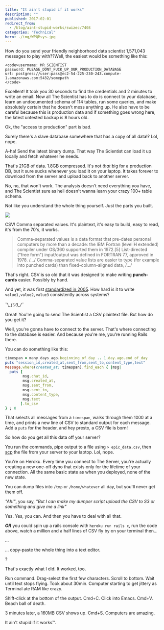```yaml
---
title: "It ain't stupid if it works"
description: ""
published: 2017-02-01
redirect_from:
  - /blog/aint-stupid-works/swizec/7408
categories: "Technical"
hero: ./img/WPQMsys.jpg
---
```


How do you send your friendly neighborhood data scientist 1,571,043 messages to play with??Well, the easiest would be something like this:

```undefined
<code>username: MR_SCIENTIST
password: PLEASE_DONT_FUCK_UP_OUR_PRODUCTION_DATABASE
url: postgres://user:pass@ec2-54-225-230-243.compute-1.amazonaws.com:5432/somepath
</code>
```

Excellent! It took you 30 seconds to find the credentials and 2 minutes to write an email. Now all The Scientist has to do is connect to your database, learn an undocumented schema of 114 tables, run some queries, and make absolutely certain that he doesn't mess anything up. He also have to be careful because this is production data and if something goes wrong here, the latest untested backup is 8 hours old.

Ok, the "access to production" part is bad.

Surely there's a slave database somewhere that has a copy of all data!? Lol, nope.

A-ha! Send the latest binary dump. That way The Scientist can load it up locally and fetch whatever he needs.

That's 21GB of data. 1.8GB compressed. It's not _that_ big for a production DB, but it sure sucks whenever you load it on your laptop. It takes forever to download from the server and upload back to another server.

No, no, that won't work. The analysis doesn't need everything you have, and The Scientist sure as hell doesn't wanna learn your crazy 100+ table schema.

Not like you understand the whole thing yourself. Just the parts you built.

![](./img/WPQMsys.jpg)

CSV! Comma separated values. It's plaintext, it's easy to build, easy to read, it's from the 70's, it works.

> Comma-separated values is a data format that pre-dates personal computers by more than a decade: the IBM Fortran (level H extended) compiler under OS/360 supported them in 1972.\[5] List-directed ("free form") input/output was defined in FORTRAN 77, approved in 1978. /.../ Comma-separated value lists are easier to type (for example into punched cards) than fixed-column-aligned data, /.../

That's right. CSV is so old that it was designed to make writing **punch-cards** easier. Possibly by hand.

And yet, it was first [standardized in 2005](https://en.wikipedia.org/wiki/Comma-separated_values#History). How hard is it to write `value1,value2,value3` consistently across systems?

¯\\_\_(ツ)\_/¯_

Great! You're going to send The Scientist a CSV plaintext file. But how do you get it?

Well, you're gonna have to connect to the server. That's where connecting to the database is easier. And because you're me, you're running Rails there.

You can do something like this:

```ruby
timespan = many_days_ago.beginning_of_day .. 1.day.ago.end_of_day
puts "session_id,created_at,sent_from,sent_to,content_type,text"
Message.where(created_at: timespan).find_each { |msg|
  puts [
        msg.chat_id,
        msg.created_at,
        msg.sent_from,
        msg.sent_to,
        msg.content_type,
        msg.text
       ].to_csv
} ; 0
```

That selects all messages from a `timespan`, walks through them 1000 at a time, and prints a new line of CSV to standard output for each message. Add a `puts` for the header, and hey presto, a CSV file is born!

So how do you get all this data off your server?

You run the commands, pipe output to a file using `> epic_data.csv`, then [scp](https://en.wikipedia.org/wiki/Secure_copy) the file from your server to your laptop. Lol, nope.

You're on Heroku. Every time you connect to The Server, you're actually creating a new one-off dyno that exists only for the lifetime of your connection. All the same basic state as when you deployed, none of the new state.

You can dump files into `/tmp` or `/home/whatever` all day, but you'll never get them off.

_"Ah!"_, you say, _"But I can make my dumper script upload the CSV to S3 or something and give me a link"_

Yes. Yes, you can. And then you have to deal with all that.

**_OR_** you could spin up a rails console with `heroku run rails c`, run the code above, watch a million and a half lines of CSV fly by on your terminal then…

...

... copy-paste the whole thing into a text editor.

?

That's exactly what I did. It worked, too.

Run command. Drag-select the first few characters. Scroll to bottom. Wait until text stops flying. Took about 30min. Computer starting to get jittery as Terminal ate RAM like crazy.

Shift-click at the bottom of the output. Cmd+C. Click into Emacs. Cmd+V. Beach ball of death.

3 minutes later, a 160MB CSV shows up. Cmd+S. Computers are amazing.

It ain't stupid if it works™.
